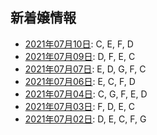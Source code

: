 新着嬢情報
----

- [2021年07月10日](/new/2021-07-10): C, E, F, D
- [2021年07月09日](/new/2021-07-09): D, F, E, C
- [2021年07月07日](/new/2021-07-07): E, D, G, F, C
- [2021年07月06日](/new/2021-07-06): E, C, F, D
- [2021年07月04日](/new/2021-07-04): C, G, F, E, D
- [2021年07月03日](/new/2021-07-03): F, D, E, C
- [2021年07月02日](/new/2021-07-02): D, E, C, F, G
